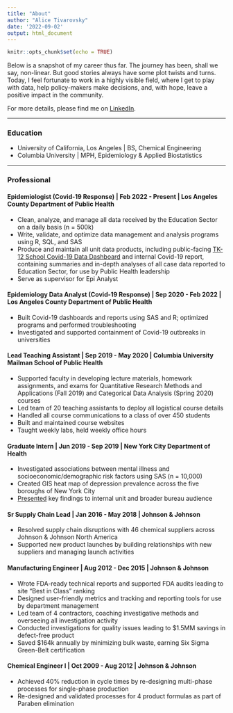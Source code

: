 ```yaml
---
title: "About"
author: "Alice Tivarovsky"
date: '2022-09-02'
output: html_document
---
```


```r
knitr::opts_chunk$set(echo = TRUE)
```
Below is a snapshot of my career thus far. The journey has been, shall we say, non-linear. But good stories always have some plot twists and turns. Today, I feel fortunate to work in a highly visible field, where I get to play with data, help policy-makers make decisions, and, with hope, leave a positive impact in the community. 

For more details, please find me on [LinkedIn](https://www.linkedin.com/in/alice-tivarovsky-56281131/). 

***
### Education

- University of California, Los Angeles | BS, Chemical Engineering
- Columbia University | MPH, Epidemiology &  Applied Biostatistics

***

### Professional

#### Epidemiologist (Covid-19 Response) | Feb 2022 - Present | Los Angeles County Department of Public Health  
- Clean, analyze, and manage all data received by the Education Sector on a daily basis (n = 500k)
- Write, validate, and optimize data management and analysis programs using R, SQL, and SAS
- Produce and maintain all unit data products, including public-facing [TK-12 School Covid-19 Data Dashboard](http://publichealth.lacounty.gov/media/coronavirus/education/index.htm) and internal Covid-19 report, containing summaries and in-depth analyses of all case data reported to Education Sector, for use by Public Health leadership
- Serve as supervisor for Epi Analyst

#### Epidemiology Data Analyst (Covid-19 Response) | Sep 2020 - Feb 2022 | Los Angeles County Department of Public Health  
- Built Covid-19 dashboards and reports using SAS and R; optimized programs and performed troubleshooting
- Investigated and supported containment of Covid-19 outbreaks in universities

#### Lead Teaching Assistant | Sep 2019 - May 2020 | Columbia University Mailman School of Public Health
-	Supported faculty in developing lecture materials, homework assignments, and exams for Quantitative Research Methods and Applications (Fall 2019) and Categorical Data Analysis (Spring 2020) courses
-	Led team of 20 teaching assistants to deploy all logistical course details
-	Handled all course communications to a class of over 450 students
-	Built and maintained course websites
-	Taught weekly labs, held weekly office hours

#### Graduate Intern | Jun 2019 - Sep 2019 | New York City Department of Health
- Investigated associations between mental illness and socioeconomic/demographic risk factors using SAS (n = 10,000) 
- Created GIS heat map of depression prevalence across the five boroughs of New York City 
- [Presented](/pdf/Practicum_Poster_Alice_Tivarovsky.pdf) key findings to internal unit and broader bureau audience 

#### Sr Supply Chain Lead | Jan 2016 - May 2018 | Johnson & Johnson  
- Resolved supply chain disruptions with 46 chemical suppliers across Johnson & Johnson North America 
- Supported new product launches by building relationships with new suppliers and managing launch activities        

#### Manufacturing Engineer | Aug 2012 - Dec 2015 | Johnson & Johnson  
- Wrote FDA-ready technical reports and supported FDA audits leading to site “Best in Class” ranking 
- Designed user-friendly metrics and tracking and reporting tools for use by department management 
- Led team of 4 contractors, coaching investigative methods and overseeing all investigation activity
- Conducted investigations for quality issues leading to $1.5MM savings in defect-free product 
- Saved $164k annually by minimizing bulk waste, earning Six Sigma Green-Belt certification  

#### Chemical Engineer I | Oct 2009 - Aug 2012 | Johnson & Johnson  
- Achieved 40% reduction in cycle times by re-designing multi-phase processes for single-phase production 
- Re-designed and validated processes for 4 product formulas as part of Paraben elimination
